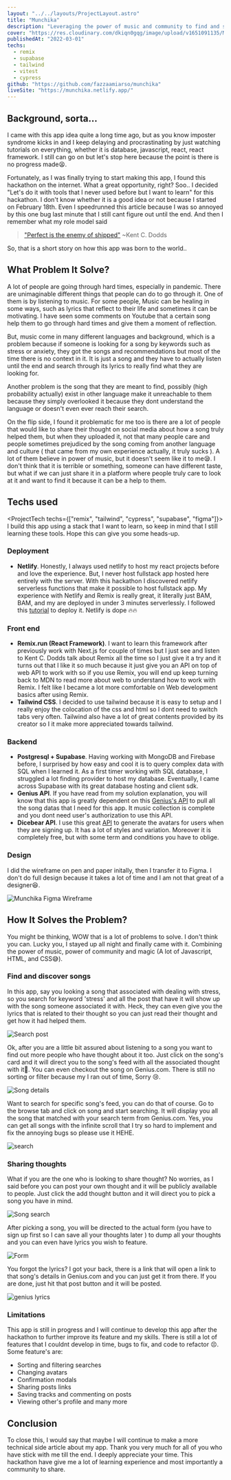 ```yaml
---
layout: "../../layouts/ProjectLayout.astro"
title: "Munchika"
description: "Leveraging the power of music and community to find and share musics that truly help and relatable to people. Made for Hashnode x Netlify hackathon held in February."
cover: "https://res.cloudinary.com/dkiqn0gqg/image/upload/v1651091135/Munchika_Open_Graph_oysjcb.png"
publishedAt: "2022-03-01"
techs:
  - remix
  - supabase
  - tailwind
  - vitest
  - cypress
github: "https://github.com/fazzaamiarso/munchika"
liveSite: "https://munchika.netlify.app/"
---
```



## Background, sorta...

I came with this app idea quite a long time ago, but as you know imposter syndrome kicks in and I keep delaying and procrastinating by just watching tutorials on everything, whether it is database, javascript, react, react framework. I still can go on but let's stop here because the point is there is no progress made😫.

Fortunately, as I was finally trying to start making this app, I found this hackathon on the internet. What a great opportunity, right? Soo.. I decided "Let's do it with tools that I never used before but I want to learn" for this hackathon. I don't know whether it is a good idea or not because I started on February 18th. Even I speedrunned this article because I was so annoyed by this one bug last minute that I still cant figure out until the end. And then I remember what my role model said

> ["Perfect is the enemy of shipped"](https://twitter.com/kentcdodds/status/1205607926997479424?s=20&t=mjLiGXCHWgYFVp-mNJXWzQ) ~Kent C. Dodds

So, that is a short story on how this app was born to the world..

## What Problem It Solve?

A lot of people are going through hard times, especially in pandemic. There are unimaginable different things that people can do to go through it. One of them is by listening to music. For some people, Music can be healing in some ways, such as lyrics that reflect to their life and sometimes it can be motivating. I have seen some comments on Youtube that a certain song help them to go through hard times and give them a moment of reflection.

But, music come in many different languages and background, which is a problem because if someone is looking for a song by keywords such as stress or anxiety, they got the songs and recommendations but most of the time there is no context in it. It is just a song and they have to actually listen until the end and search through its lyrics to really find what they are looking for.

Another problem is the song that they are meant to find, possibly (high probability actually) exist in other language make it unreachable to them because they simply overlooked it because they dont understand the language or doesn't even ever reach their search.

On the flip side, I found it problematic for me too is there are a lot of people that would like to share their thought on social media about how a song truly helped them, but when they uploaded it, not that many people care and people sometimes prejudiced by the song coming from another language and culture ( that came from my own experience actually, it truly sucks ). A lot of them believe in power of music, but it doesn't seem like it to me😪. I don't think that it is terrible or something, someone can have different taste, but what if we can just share it in a platform where people truly care to look at it and want to find it because it can be a help to them.


## Techs used

<ProjectTech techs={["remix", "tailwind", "cypress", "supabase", "figma"]}>
  I build this app using a stack that I want to learn, so keep in mind that I still learning these tools. Hope this can give you some heads-up.

### Deployment

- **Netlify**. Honestly, I always used netlify to host my react projects before and love the experience. But, I never host fullstack app hosted here entirely with the server. With this hackathon I discovered netlify serverless functions that make it possible to host fullstack app. My experience with Netlify and Remix is really great, it literally just BAM, BAM, and my are deployed in under 3 minutes serverlessly. I followed this [tutorial](https://www.youtube.com/watch?v=tCGEoheZFfQ) to deploy it. Netlify is dope 🔥🔥

### Front end

- **Remix.run (React Framework)**. I want to learn this framework after previously work with Next.js for couple of times but I just see and listen to Kent C. Dodds talk about Remix all the time so I just give it a try and it turns out that I like it so much because it just give you an API on top of web API to work with so if you use Remix, you will end up keep turning back to MDN to read more about web to understand how to work with Remix. I felt like I became a lot more comfortable on Web development basics after using Remix.
- **Tailwind CSS**. I decided to use tailwind because it is easy to setup and I really enjoy the colocation of the css and html so I dont need to switch tabs very often. Tailwind also have a lot of great contents provided by its creator so I it make more appreciated towards tailwind.

### Backend

- **Postgresql + Supabase**. Having working with MongoDB and Firebase before, I surprised by how easy and cool it is to query complex data with SQL when I learned it. As a first timer working with SQL database, I struggled a lot finding provider to host my database. Eventually, I came across Supabase with its great database hosting and client sdk.
- **Genius API**. If you have read from my solution explanation, you will know that this app is greatly dependent on this [Genius's API](https://docs.genius.com/) to pull all the song datas that I need for this app. It music collection is complete and you dont need user's authorization to use this API.
- **Dicebear API**. I use this great [API](https://avatars.dicebear.com/) to generate the avatars for users when they are signing up. It has a lot of styles and variation. Moreover it is completely free, but with some term and conditions you have to oblige.

### Design

I did the wireframe on pen and paper initally, then I transfer it to Figma. I don't do full design because it takes a lot of time and I am not that great of a designer😆.

![Munchika Figma Wireframe](https://cdn.hashnode.com/res/hashnode/image/upload/v1646086512142/9Wj94mxrq.png)

</ProjectTech>


## How It Solves the Problem?

You might be thinking, WOW that is a lot of problems to solve. I don't think you can. Lucky you, I stayed up all night and finally came with it. Combining the power of music, power of community and magic (A lot of Javascript, HTML, and CSS😅).

### Find and discover songs

In this app, say you looking a song that associated with dealing with stress, so you search for keyword 'stress' and all the post that have it will show up with the song someone associated it with. Heck, they can even give you the lyrics that is related to their thought so you can just read their thought and get how it had helped them.

![Search post](https://cdn.hashnode.com/res/hashnode/image/upload/v1646089433745/7kHKYg8nA.png)

Ok, after you are a little bit assured about listening to a song you want to find out more people who have thought about it too. Just click on the song's card and it will direct you to the song's feed with all the associated thought with it🤩. You can even checkout the song on Genius.com. There is still no sorting or filter because my I ran out of time, Sorry 😢.

![Song details](https://cdn.hashnode.com/res/hashnode/image/upload/v1646089554360/KUZErG_0r.png)

Want to search for specific song's feed, you can do that of course. Go to the browse tab and click on song and start searching. It will display you all the song that matched with your search term from Genius.com. Yes, you can get all songs with the infinite scroll that I try so hard to implement and fix the annoying bugs so please use it HEHE.

![search](https://cdn.hashnode.com/res/hashnode/image/upload/v1646089995342/avrt-K7nt.png)

### Sharing thoughts

What if you are the one who is looking to share thought? No worries, as I said before you can post your own thought and it will be publicly available to people. Just click the add thought button and it will direct you to pick a song you have in mind.

![Song search](https://cdn.hashnode.com/res/hashnode/image/upload/v1646089674544/iHTh861Cm.png)

After picking a song, you will be directed to the actual form (you have to sign up first so I can save all your thoughts later ) to dump all your thoughts and you can even have lyrics you wish to feature.

![Form](https://cdn.hashnode.com/res/hashnode/image/upload/v1646089859429/g-0wkoecc.png)

You forgot the lyrics? I got your back, there is a link that will open a link to that song's details in Genius.com and you can just get it from there. If you are done, just hit that post button and it will be posted.

![genius lyrics](https://cdn.hashnode.com/res/hashnode/image/upload/v1646089926477/oZnOD7j4H.png)

### Limitations

This app is still in progress and I will continue to develop this app after the hackathon to further improve its feature and my skills. There is still a lot of features that I couldnt develop in time, bugs to fix, and code to refactor 😣.
Some feature's are:

- Sorting and filtering searches
- Changing avatars
- Confirmation modals
- Sharing posts links
- Saving tracks and commenting on posts
- Viewing other's profile and many more

## Conclusion

To close this, I would say that maybe I will continue to make a more technical side article about my app.
Thank you very much for all of you who have stick with me till the end. I deeply appreciate your time. This hackathon have give me a lot of learning experience and most importantly a community to share.
